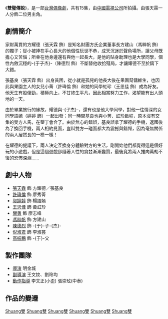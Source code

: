 {{Unreferenced|time=2017-06-11T23:53:57+00:00}}
{{影集資訊
| 名稱                  = 雙璧傳說
| image              = 雙璧傳說.jpg
| caption            = 
| 分類                  = [[偶像劇|偶像劇]]
| camera             = 
| picture_format     = 
| 每集長                = 約67分鐘（不含廣告）
| creator            = 
| 導演                  = [[明金成|明金成]]
| developer          = 
| executive_producer = 
| 演出                  = [[張天霖|張天霖]]、[[許瑋倫|許瑋倫]]、[[郭婷婷_(艺人)|郭婷婷]]、[[王思佳|王思佳]]、[[關勇|關勇]]、[[馮粹帆|馮粹帆]]
| narrated           = 
| 片頭曲                = [[阿桑|阿桑]] 〈寂寞在唱歌〉
| 片尾曲                = [[阿桑|阿桑]] 〈保管〉
| 國家                  = {{ROC-TW}}
| 拍攝地                = 
| 頻道                  = [[中視主頻道|中視]]
| first_run          = {{TWN}}
| 開始                  = 2005年3月13日
| last_aired         = 2005年6月19日
| 集數                  = 15集
| 官方網站              = 
| imdb_id            = 
| tv_com_id          = 
}}
《'''雙璧傳說'''》，是一部[[台灣|台灣]][[偶像劇|偶像劇]]，共有15集，由[[中國電視公司|中國電視公司]]所拍攝。由張天霖一人分飾二位男主角。

==劇情簡介==

家財萬貫的方耀德（張天霖 飾）是知名財團方氏企業董事長方建山（馮粹帆 飾）的獨子；從小被捧在手心長大的他個性玩世不恭，成天沉迷於聲色場所，讓父母既擔心又苦惱；所幸在他身邊還有與他一起長大，是他的貼身助理也是大學同學，個性內斂沉穩的-{于子杰}-（陳德烈 飾）不斷替他收拾殘局，才讓耀德不至於鑄下大錯。

張基良（張天霖 飾）出身貧困，從小就是孤兒的他長大後在果園幫傭維生，也因此與果園主人的女兒小菁（許瑋倫 飾）和她的同學虹珍（王思佳 飾）成為好友。他天生有股傻勁，積極向上，不甘終生平凡，因此相當努力工作，渴望能有出人頭地的一天。

由於畢業旅行的緣故，耀德與-{子杰}-，還有也是他大學同學，對他一往情深的女同學語嫣（婷婷 飾）一起出發；同一時間基良也與小菁、虹珍啟程，原本沒有交集的雙方人馬，在墾丁會合了。由於無心的錯誤，基良誤拿了耀德的手機，返國後為了換回手機，兩人相約見面，豈料雙方一碰面都大為震撼與錯愕，因為毫無關係的兩人居然長的一模一樣！

在耀德的提議下，兩人決定互換身分體驗對方的生活，剛開始他們都覺得這是個好玩的小遊戲，但是這個遊戲卻隨著人性的貪婪漸漸變質，最後竟將兩人推向萬劫不復的恐怖深淵……

==劇中人物== 
*[[張天霖|張天霖]] 飾 方耀德／張基良
*[[許瑋倫|許瑋倫]] 飾 廖秀菁
*[[郭婷婷_(艺人)|郭婷婷]] 飾 楊語嫣
*[[王思佳|王思佳]] 飾 黃虹珍
*[[關勇|關勇]] 飾 廖志峰
*[[馮粹帆|馮粹帆]] 飾 方建山
*[[陳德烈|陳德烈]] 飾 -{于}-子-{杰}- 
*[[倪淑君|倪淑君]] 飾 李淑芸
*[[高振鵬|高振鵬]] 飾 -{于}-父

==製作團隊==
*[[導演|導演]] 明金城
*[[副導演|副導演]] 王文妏、劉玲均
*[[動作指導|動作指導]] 李文正(小歪) 張崇玹(中泰)

==作品的變遷==
{{電視節目的變遷|
電視台={{flagicon|Taiwan}}[[中視主頻道|中視]]|
播放檔次=星期日22:00|
節目名稱=雙璧傳說<br />（2005.3.13 - 2005.6.19）|
上一節目=[[男丁格爾_(中視)|男丁格爾]]|
下一節目=[[惡魔在身邊|惡魔在身邊]]<br />（2005.6.26 - 2005.9.18）|
}}

{{DEFAULTSORT:Shuang雙璧傳說}}
[[Category:台灣偶像劇|Shuang雙]]
[[Category:2005年台灣電視劇集|Shuang雙]]
[[Category:中文連續劇|Shuang雙]]
[[Category:中視電視劇|Shuang雙]]
[[Category:東森電視劇|Shuang雙]]
[[Category:交換身分題材電視劇|Shuang雙]]